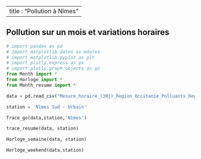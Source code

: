 
---
title : "Pollution à Nîmes"
---

## Pollution sur un mois et variations horaires

```python
# import pandas as pd
# import matplotlib.dates as mdates
# import matplotlib.pyplot as plt
# import plotly.express as px
# import plotly.graph_objects as go
from Month import *
from Horloge import *
from Month_resume import *

data = pd.read_csv("Mesure_horaire_(30j)_Region_Occitanie_Polluants_Reglementaires.csv")

station = 'Nîmes Sud - Urbain'

Trace_go(data,station,'Nîmes')

trace_resume(data, station)

Horloge_semaine(data, station)

Horloge_weekend(data,station)

```
